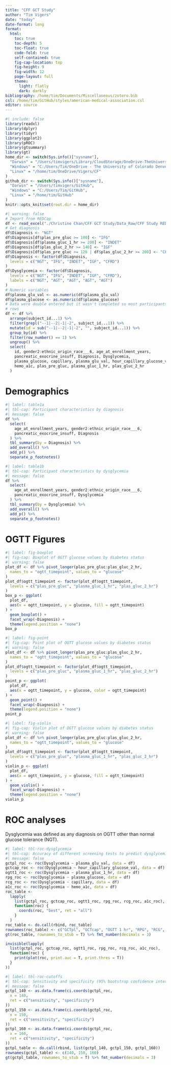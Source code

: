 ```yaml
---
title: "CFF GCT Study"
author: "Tim Vigers"
date: "today"
date-format: long
format:
  html:
    toc: true
    toc-depth: 5
    toc-float: true
    code-fold: true
    self-contained: true
    fig-cap-location: top
    fig-height: 9
    fig-width: 12
    page-layout: full
    theme:
      light: flatly
      dark: darkly
bibliography: /home/tim/Documents/Miscellaneous/zotero.bib
csl: /home/tim/GitHub/styles/american-medical-association.csl
editor: source
---
```


```r
#| include: false
library(readxl)
library(dplyr)
library(tidyr)
library(ggplot2)
library(pROC)
library(gtsummary)
library(gt)
home_dir <- switch(Sys.info()["sysname"],
  "Darwin" = "/Users/timvigers/Library/CloudStorage/OneDrive-TheUniversityofColoradoDenver/Vigers/CF",
  "Windows" = "C:/Users/Tim/OneDrive - The University of Colorado Denver/Vigers/CF",
  "Linux" = "/home/tim/OneDrive/Vigers/CF"
)
github_dir <- switch(Sys.info()["sysname"],
  "Darwin" = "/Users/timvigers/GitHub",
  "Windows" = "C:/Users/Tim/GitHub",
  "Linux" = "/home/tim/GitHub"
)
knitr::opts_knit$set(root.dir = home_dir)
```

```r
#| warning: false
# Import from REDCap
df <- read_excel("./Christine Chan/CFF GCT Study/Data_Raw/CFF Study REDCap Export 2021-09-09a LSP.xlsx")
# Get diagnosis
df$Diagnosis <- "NGT"
df$Diagnosis[df$plas_pre_gluc >= 100] <- "IFG"
df$Diagnosis[df$plasma_gluc_1_hr >= 200] <- "INDET"
df$Diagnosis[df$plas_gluc_2_hr >= 140] <- "IGF"
df$Diagnosis[df$plas_pre_gluc >= 126 | df$plas_gluc_2_hr >= 200] <- "CFRD"
df$Diagnosis <- factor(df$Diagnosis,
  levels = c("NGT", "IFG", "INDET", "IGF", "CFRD")
)
df$Dysglycemia <- factor(df$Diagnosis,
  levels = c("NGT", "IFG", "INDET", "IGF", "CFRD"),
  labels = c("NGT", "AGT", "AGT", "AGT", "AGT")
)
# Numeric variables
df$plasma_glu_val <- as.numeric(df$plasma_glu_val)
df$plasma_glucose <- as.numeric(df$plasma_glucose)
# Data were double entered but it wasn't completed so most participants have 3
# rows
df <- df %>%
  arrange(subject_id...1) %>%
  filter(grepl("--1|--2|-1|-2", subject_id...1)) %>%
  mutate(id = sub("--1|--2|-1|-2", "", subject_id...1)) %>%
  group_by(id) %>%
  filter(row_number() == 1) %>%
  ungroup() %>%
  select(
    id, gender2:ethnic_origin_race___6, age_at_enrollment_years,
    pancreatic_exocrine_insuff, Diagnosis, Dysglycemia,
    plasma_glucose, capillary, plasma_glu_val, hour_capillary_glucose_val,
    hemo_a1c, plas_pre_gluc, plasma_gluc_1_hr, plas_gluc_2_hr
  )
```

# Demographics

```r
#| label: table1a
#| tbl-cap: Participant characteristics by diagnosis
#| message: false
df %>%
  select(
    age_at_enrollment_years, gender2:ethnic_origin_race___6,
    pancreatic_exocrine_insuff, Diagnosis
  ) %>%
  tbl_summary(by = Diagnosis) %>%
  add_overall() %>%
  add_p() %>%
  separate_p_footnotes()
```

```r
#| label: table1b
#| tbl-cap: Participant characteristics by dysglycemia
#| message: false
df %>%
  select(
    age_at_enrollment_years, gender2:ethnic_origin_race___6,
    pancreatic_exocrine_insuff, Dysglycemia
  ) %>%
  tbl_summary(by = Dysglycemia) %>%
  add_overall() %>%
  add_p() %>%
  separate_p_footnotes()
```

# OGTT Figures

```r
#| label: fig-boxplot
#| fig-cap: Boxplot of OGTT glucose values by diabetes status
#| warning: false
plot_df <- df %>% pivot_longer(plas_pre_gluc:plas_gluc_2_hr,
  names_to = "ogtt_timepoint", values_to = "glucose"
)
plot_df$ogtt_timepoint <- factor(plot_df$ogtt_timepoint,
  levels = c("plas_pre_gluc", "plasma_gluc_1_hr", "plas_gluc_2_hr")
)
box_p <- ggplot(
  plot_df,
  aes(x = ogtt_timepoint, y = glucose, fill = ogtt_timepoint)
) +
  geom_boxplot() +
  facet_wrap(~Diagnosis) +
  theme(legend.position = "none")
box_p
```

```r
#| label: fig-point
#| fig-cap: Point plot of OGTT glucose values by diabetes status
#| warning: false
plot_df <- df %>% pivot_longer(plas_pre_gluc:plas_gluc_2_hr,
  names_to = "ogtt_timepoint", values_to = "glucose"
)
plot_df$ogtt_timepoint <- factor(plot_df$ogtt_timepoint,
  levels = c("plas_pre_gluc", "plasma_gluc_1_hr", "plas_gluc_2_hr")
)
point_p <- ggplot(
  plot_df,
  aes(x = ogtt_timepoint, y = glucose, color = ogtt_timepoint)
) +
  geom_point() +
  facet_wrap(~Diagnosis) +
  theme(legend.position = "none")
point_p
```

```r
#| label: fig-violin
#| fig-cap: Violin plot of OGTT glucose values by diabetes status
#| warning: false
plot_df <- df %>% pivot_longer(plas_pre_gluc:plas_gluc_2_hr,
  names_to = "ogtt_timepoint", values_to = "glucose"
)
plot_df$ogtt_timepoint <- factor(plot_df$ogtt_timepoint,
  levels = c("plas_pre_gluc", "plasma_gluc_1_hr", "plas_gluc_2_hr")
)
violin_p <- ggplot(
  plot_df,
  aes(x = ogtt_timepoint, y = glucose, fill = ogtt_timepoint)
) +
  geom_violin() +
  facet_wrap(~Diagnosis) +
  theme(legend.position = "none")
violin_p
```

# ROC analyses

Dysglycemia was defined as any diagnosis on OGTT other than normal glucose tolerance (NGT).

```r
#| label: tbl-roc-dysglycemia
#| tbl-cap: Accuracy of different screening tests to predict dysglycemia using ROC curve analyses
#| message: false
gctpl_roc <- roc(Dysglycemia ~ plasma_glu_val, data = df)
gctcap_roc <- roc(Dysglycemia ~ hour_capillary_glucose_val, data = df)
ogtt1_roc <- roc(Dysglycemia ~ plasma_gluc_1_hr, data = df)
rpg_roc <- roc(Dysglycemia ~ plasma_glucose, data = df)
rcg_roc <- roc(Dysglycemia ~ capillary, data = df)
a1c_roc <- roc(Dysglycemia ~ hemo_a1c, data = df)
roc_table <-
  lapply(
    list(gctpl_roc, gctcap_roc, ogtt1_roc, rpg_roc, rcg_roc, a1c_roc),
    function(roc) {
      coords(roc, "best", ret = "all")
    }
  )
roc_table <- do.call(rbind, roc_table)
rownames(roc_table) <- c("GCTpl", "GCTcap", "OGTT 1 hr", "RPG", "RCG", "A1c")
gt(roc_table, rownames_to_stub = T) %>% fmt_number(decimals = 3)
```

```r
invisible(lapply(
  list(gctpl_roc, gctcap_roc, ogtt1_roc, rpg_roc, rcg_roc, a1c_roc),
  function(roc) {
    print(plot(roc, print.auc = T, print.thres = T))
  }
))
```

```r
#| label: tbl-roc-cutoffs
#| tbl-cap: Sensitivity and specificity (95% bootstrap confidence intervals) to measure the performance of the glucose challenge test plasma glucose (GCTpl) to predict dysglycemia at different thresholds
#| message: false
gctpl_140 <- as.data.frame(ci.coords(gctpl_roc,
  x = 140,
  ret = c("sensitivity", "specificity")
))
gctpl_150 <- as.data.frame(ci.coords(gctpl_roc,
  x = 150,
  ret = c("sensitivity", "specificity")
))
gctpl_160 <- as.data.frame(ci.coords(gctpl_roc,
  x = 160,
  ret = c("sensitivity", "specificity")
))
gctpl_table <- do.call(rbind, list(gctpl_140, gctpl_150, gctpl_160))
rownames(gctpl_table) <- c(140, 150, 160)
gt(gctpl_table, rownames_to_stub = T) %>% fmt_number(decimals = 3)
```
